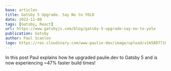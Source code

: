 ```yaml
---
base: articles
title: Gatsby 5 Upgrade. Say No to YOLO
date: 2022-11-08
tags: [Gatsby, React]
url: https://www.gatsbyjs.com/blog/gatsby-5-upgrade-say-no-to-yolo
publication: Gatsby
author: Paul Scanlon
logo: https://res.cloudinary.com/www-paulie-dev/image/upload/v1658077182/paulie.dev/Logos/gatsby-logo_dgbkjm.png
---
```


In this post Paul explains how he upgraded paulie.dev to Gatsby 5 and is now experiencing ~47% faster build times!
